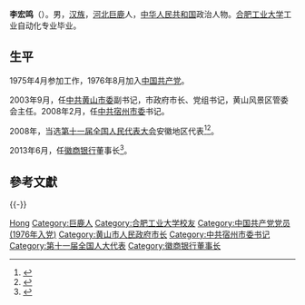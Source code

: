 '''李宏鸣'''（{{bd|1957年|9月|}}）。男，[[汉族|汉族]]，[[河北|河北]][[巨鹿|巨鹿]]人，[[中华人民共和国|中华人民共和国]]政治人物。[[合肥工业大学|合肥工业大学]]工业自动化专业毕业。

== 生平 ==
1975年4月参加工作，1976年8月加入[[中国共产党|中国共产党]]。

2003年9月，任[[中共黄山市委|中共黄山市委]]副书记，市政府市长、党组书记，黄山风景区管委会主任。2008年2月，任[[中共宿州市委|中共宿州市委]]书记。

2008年，当选[[第十一届全国人民代表大会|第十一届全国人民代表大会]]安徽地区代表<ref>{{cite web|author=新华网|title=第十一届全国人大代表|url=http://news.xinhuanet.com/ziliao/2008-03/03/content_7708230.htm?node=36628|publisher=新华网|accessdate=2014-01-07|archive-date=2014-01-10|archive-url=https://web.archive.org/web/20140110211415/http://news.xinhuanet.com/ziliao/2008-03/03/content_7708230.htm?node=36628|dead-url=no}}</ref><ref>{{cite news|title=全国人大代表信息-李宏鸣|url= http://210.82.31.1:8084/delegate/viewDelegate.action?dbid=110983|accessdate=2013-04-05|newspaper=全国人大网|archive-url=https://web.archive.org/web/20140407063414/http://www.npc.gov.cn/delegate/viewDelegate.action?dbid=110983|archive-date=2014-04-07|dead-url=yes}}</ref>。

2013年6月，任[[徽商银行|徽商银行]]董事长<ref>{{cite web|accessdate=2016-09-30|url=http://district.ce.cn/newarea/sddy/201306/16/t20130616_24482968.shtml|title=张曙光接替李宏鸣任宿州市委书记|publisher=中国经济网|archive-date=2021-06-03|archive-url=https://web.archive.org/web/20210603064838/http://district.ce.cn/newarea/sddy/201306/16/t20130616_24482968.shtml|dead-url=no}}</ref>。

== 參考文獻 ==
{{reflist}}

{{-}}
{{start box}}
{{s-bus}}
{{s-before|[[王晓昕|王晓昕]]}}
{{s-title|[[徽商银行|徽商银行]]董事长|2013年6月—}}
{{s-inc}}
{{s-ppo|cpc}}
{{s-before|[[唐承沛|唐承沛]]}}
{{s-title|[[中国共产党宿州市委员会|中国共产党宿州市委员会]]书记|2008年2月—2013年6月}}
{{s-after|[[张曙光_(1966年)|张曙光]]}}
{{s-gov|prc}}
{{s-before|[[]]}}
{{s-title|[[黄山市人民政府|黄山市人民政府]]市长|2003年9月—2008年2月}}
{{s-after|[[]]}}
{{end box}}

{{Authority control}}
{{DEFAULTSORT:Li李}}
[[Category:李姓|Hong]]
[[Category:巨鹿人|Category:巨鹿人]]
[[Category:合肥工业大学校友|Category:合肥工业大学校友]]
[[Category:中国共产党党员_(1976年入党)|Category:中国共产党党员 (1976年入党)]]
[[Category:黄山市人民政府市长|Category:黄山市人民政府市长]]
[[Category:中共宿州市委书记|Category:中共宿州市委书记]]
[[Category:第十一届全国人大代表|Category:第十一届全国人大代表]]
[[Category:徽商银行董事长|Category:徽商银行董事长]]